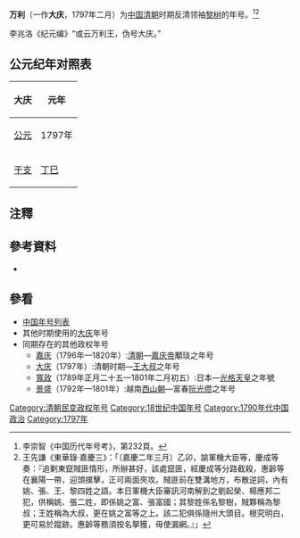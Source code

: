 {{Eranamebox|年号=万利
|起讫时间= 1797年二月
|政权= 
|帝王= [[黎树|黎树]]
|历时= 1年
|timeline= <timeline>
ImageSize  = width:200 height:50
PlotArea   = width:180 height:30 left:10 bottom:20
TimeAxis   = orientation:horizontal
DateFormat = yyyy
Period     = from:1644 till:1911
AlignBars  = early
ScaleMajor = increment:60 start:1644
Colors =
  id:canvas value:rgb(1,1,0.85)
BackgroundColors = canvas:canvas
PlotData =
  width:15 color:black
  bar:era from:start till:end
  bar:era from:1797 till:1797 color:red
</timeline>
|说明= <span style="color: red">大庆</span>在'''清朝'''时期的位置。
}}
'''万利'''（一作'''大庆'''，1797年二月）为[[中国|中国]][[清朝|清朝]]时期反清领袖[[黎树|黎树]]的年号。<ref>李崇智《中国历代年号考》，第232頁。</ref><ref>王先謙《東華錄·嘉慶三》：「〔嘉慶二年三月〕乙卯，諭軍機大臣等，慶成等奏：『追剿東竄賊匪情形，所辦甚好，該處竄匪，經慶成等分路截殺，惠齡等在襄陽一帶，迎頭撲擊，正可兩面夾攻。賊匪前在雙溝地方，布散逆詞，內有姚、張、王、黎四姓之語。本日軍機大臣審訊河南解到之劉起榮、楊應邦二犯，供稱姚、張二姓，即係姚之富、張富國；其黎姓係名黎樹，賊夥稱為黎叔；王姓稱為大叔，更在姚之富等之上。該二犯俱係隨州大頭目。根究明白，更可易於蹤跡。惠齡等務須按名拏獲，毋使漏網。』」</ref>

李兆洛《纪元编》“或云万利王，伪号大庆。”

== 公元纪年对照表 ==
{| class="wikitable"  style="text-align:center;"
!大庆!!元年
|-
![[公元纪年|公元]]
|1797年
|-
![[干支纪年|干支]]
|[[丁巳|丁巳]]
|}

==注釋==
{{Reflist}}

==參考資料==
*{{Cite book| author =[[李崇智|李崇智]]| title =中國歷代年號考| edition = | url = |date=2004-12| publisher =中華書局| location = | ISBN =7101025129}}

==參看==
*[[中国年号列表|中国年号列表]]
*其他时期使用的[[大庆_(消歧义)|大庆]]年号
*同期存在的其他政权年号 
**[[嘉庆|嘉庆]]（1796年—1820年）:[[清朝|清朝]]—[[嘉庆帝|嘉庆帝]]顒琰之年号
**[[大庆_(王大叔)|大庆]]（1797年）:清朝时期—[[王大叔|王大叔]]之年号 
**[[寬政|寬政]]（1789年正月二十五—1801年二月初五）:日本—[[光格天皇|光格天皇]]之年號
**[[景盛|景盛]]（1792年—1801年）:越南[[西山朝|西山朝]]—富春[[阮光缵|阮光缵]]之年号

{{清朝年号}}

[[Category:清朝民变政权年号|Category:清朝民变政权年号]]
[[Category:18世纪中国年号|Category:18世纪中国年号]]
[[Category:1790年代中国政治|Category:1790年代中国政治]]
[[Category:1797年|Category:1797年]]